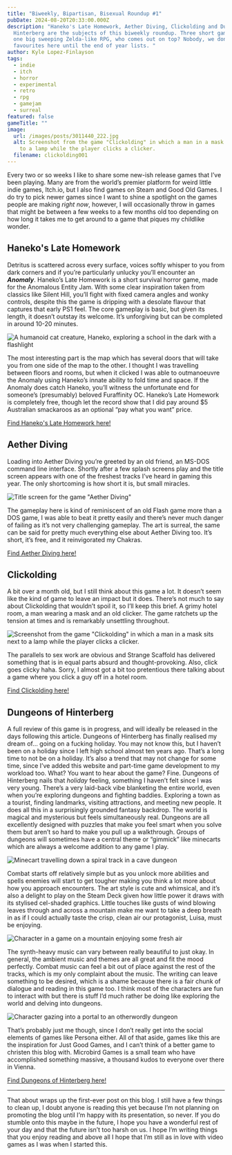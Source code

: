 ```yaml
---
title: "Biweekly, Bipartisan, Bisexual Roundup #1"
pubDate: 2024-08-20T20:33:00.000Z
description: "Haneko's Late Homework, Aether Diving, Clickolding and Dungeons of
  Hinterberg are the subjects of this biweekly roundup. Three short games versus
  one big sweeping Zelda-like RPG, who comes out on top? Nobody, we don't play
  favourites here until the end of year lists. "
author: Kyle Lopez-Finlayson
tags:
  - indie
  - itch
  - horror
  - experimental
  - retro
  - rpg
  - gamejam
  - surreal
featured: false
gameTitle: ""
image:
  url: /images/posts/3011440_222.jpg
  alt: Screenshot from the game "Clickolding" in which a man in a mask sits next
    to a lamp while the player clicks a clicker.
  filename: clickolding001
---
```

Every two or so weeks I like to share some new-ish release games that I’ve been playing. Many are from the world’s premier platform for weird little indie games, Itch.io, but I also find games on Steam and Good Old Games. I do try to pick newer games since I want to shine a spotlight on the games people are making *right now*, however, I will occasionally throw in games that might be between a few weeks to a few months old too depending on how long it takes me to get around to a game that piques my childlike wonder.

## Haneko's Late Homework

Detritus is scattered across every surface, voices softly whisper to you from dark corners and if you’re particularly unlucky you’ll encounter an ***Anomaly***. Haneko’s Late Homework is a short survival horror game, made for the Anomalous Entity Jam. With some clear inspiration taken from classics like Silent Hill, you’ll fight with fixed camera angles and wonky controls, despite this the game is dripping with a desolate flavour that captures that early PS1 feel. The core gameplay is basic, but given its length, it doesn’t outstay its welcome. It’s unforgiving but can be completed in around 10-20  minutes.

![A humanoid cat creature, Haneko, exploring a school in the dark with a flashlight](/images/posts/screenshot-16_08_2024-11_12_05-am.png "I'm scared all the time")

The most interesting part is the map which has several doors that will take you from one side of the map to the other. I thought I was travelling between floors and rooms, but when it clicked I was able to outmanoeuvre the Anomaly using Haneko’s innate ability to fold time and space. If the Anomaly does catch Haneko, you’ll witness the unfortunate end for someone’s (presumably) beloved Furaffinity OC.  Haneko’s Late Homework is completely free, though let the record show that I did pay around $5 Australian smackaroos as an optional “pay what you want” price.

[Find Haneko's Late Homework here!](https://sodaraptor.itch.io/late-homework)

## Aether Diving

Loading into Aether Diving you’re greeted by an old friend, an MS-DOS command line interface. Shortly after a few splash screens play and the title screen appears with one of the freshest tracks I’ve heard in gaming this year. The only shortcoming is how short it is, but small miracles.

![Title screen for the game "Aether Diving"](/images/posts/aether-diving-18_08_2024-11_29_15-am.png "Aether Diving Title Screen")

The gameplay here is kind of reminiscent of an old Flash game more than a DOS game, I was able to beat it pretty easily and there’s never much danger of failing as it’s not very challenging gameplay. The art is surreal, the same can be said for pretty much everything else about  Aether Diving too. It’s short, it’s free, and it reinvigorated my Chakras.

[Find Aether Diving here!](https://raphss.itch.io/aetherdiving)

## Clickolding

A bit over a month old, but I still think about this game a lot.  It doesn’t seem like the kind of game to leave an impact but it does.  There’s not much to say about Clickolding that wouldn’t spoil it, so  I’ll keep this brief. A grimy hotel room, a man wearing a mask and an old clicker. The game ratchets up the tension at times and is remarkably unsettling throughout.

![Screenshot from the game "Clickolding" in which a man in a mask sits next to a lamp while the player clicks a clicker.](/images/posts/3011440_222.jpg "Hope I Don't Click Off")

The parallels to sex work are obvious and Strange Scaffold has delivered something that is in equal parts absurd and thought-provoking. Also, click goes clicky haha. Sorry, I almost got a bit too pretentious there talking about a game where you click a guy off in a hotel room.

[Find Clickolding here!](https://store.steampowered.com/app/3011440/CLICKOLDING/)

## Dungeons of Hinterberg

A full review of this game is in progress, and will ideally be released in the days following this article. Dungeons of Hinterberg has finally realised my dream of… going on a fucking holiday. You may not know this, but I haven’t been on a holiday since I left high school almost ten years ago. That’s a long time to not be on a holiday. It’s also a trend that may not change for some time, since I’ve added this website and part-time game development to my workload too. What?  You want to hear about the game? Fine. Dungeons of Hinterberg nails that *holiday* feeling, something I haven’t felt since I was very young.  There’s a very laid-back vibe blanketing the entire world, even when you’re exploring dungeons and fighting baddies. Exploring a town as a tourist, finding landmarks, visiting attractions, and meeting new people. It does all this in a surprisingly grounded fantasy backdrop. The world is magical and mysterious but feels simultaneously real. Dungeons are all excellently designed with puzzles that make you feel smart when you solve them but aren’t so hard to make you pull up a walkthrough. Groups of dungeons will sometimes have a central theme or “gimmick” like minecarts which are always a welcome addition to any game I play.

![Minecart travelling down a spiral track in a cave dungeon](/images/posts/1983260_213.jpg "The Downward Spiral")

Combat starts off relatively simple but as you unlock more abilities and spells enemies will start to get tougher making you think a lot more about how you approach encounters. The art style is cute and whimsical, and it’s also a delight to play on the Steam Deck given how little power it draws with its stylised cel-shaded graphics. Little touches like gusts of wind blowing leaves through and across a mountain make me want to take a deep breath in as if I could actually taste the crisp, clean air our protagonist, Luisa, must be enjoying.

![Character in a game on a mountain enjoying some fresh air](/images/posts/1983260_212.jpg "Crisp, Clean Air")

The synth-heavy music can vary between really beautiful to just okay. In general, the ambient music and themes are all great and fit the mood perfectly. Combat music can feel a bit out of place against the rest of the tracks, which is my only complaint about the music. The writing can leave something to be desired, which is a shame because there is a fair chunk of dialogue and reading in this game too. I think most of the characters are fun to interact with but there is stuff I’d much rather be doing like exploring the world and delving into dungeons.

![Character gazing into a portal to an otherwordly dungeon](/images/posts/doh_03_ice-portal.jpg "Stare into the abyss, Luisa")

That’s probably just me though, since I don’t really get into the social elements of games like Persona either. All of that aside, games like this are the inspiration for Just Good Games, and I can’t think of a better game to christen this blog with. Microbird Games is a small team who have accomplished something massive, a thousand kudos to everyone over there in Vienna.

[Find Dungeons of Hinterberg here!](https://store.steampowered.com/app/1983260/Dungeons_of_Hinterberg/)[](https://store.steampowered.com/app/1983260/Dungeons_of_Hinterberg/)

- - -

That about wraps up the first-ever post on this blog. I still have a  few things to clean up, I doubt anyone is reading this yet because  I’m not planning on promoting the blog until I’m happy with its presentation, so never. If you do stumble onto this maybe in the future, I hope you have a wonderful rest of your day and that the future isn’t too harsh on us. I hope I’m writing things that you enjoy reading and above all I hope that I’m still as in love with video games as I  was when I started this.
